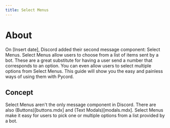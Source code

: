 ```yaml
---
title: Select Menus
---
```


# About

On [Insert date], Discord added their second message component: Select Menus. Select Menus allow users
to choose from a list of items sent by a bot. These are a great substitute for having a user send a 
number that corresponds to an option. You can even allow users to select multiple options from Select
Menus. This guide will show you the easy and painless ways of using them with Pycord.

## Concept

Select Menus aren't the only message component in Discord. There are also (Buttons)[buttons.mdx] and
(Text Modals)[modals.mdx]. Select Menus make it easy for users to pick one or multiple options from
a list provided by a bot. 